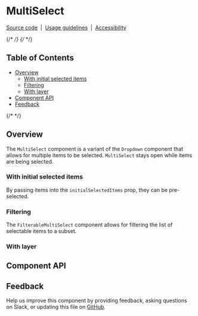 

# MultiSelect

[Source code](https://github.com/carbon-design-system/carbon/tree/main/packages/react/src/components/MultiSelect)
&nbsp;|&nbsp;
[Usage guidelines](https://www.carbondesignsystem.com/components/dropdown/usage#multiselect)
&nbsp;|&nbsp;
[Accessibility](https://www.carbondesignsystem.com/components/dropdown/accessibility)

{/* <!-- START doctoc generated TOC please keep comment here to allow auto update --> */}
{/* <!-- DON'T EDIT THIS SECTION, INSTEAD RE-RUN doctoc TO UPDATE --> */}
## Table of Contents

- [Overview](#overview)
  - [With initial selected items](#with-initial-selected-items)
  - [Filtering](#filtering)
  - [With layer](#with-layer)
- [Component API](#component-api)
- [Feedback](#feedback)

{/* <!-- END doctoc generated TOC please keep comment here to allow auto update --> */}

## Overview

The `MultiSelect` component is a variant of the `Dropdown` component that allows for
multiple items to be selected. `MultiSelect` stays open while items are
being selected.


<Canvas>
  <Story of={MultiSelect.Default} />
</Canvas>

### With initial selected items

By passing items into the `initialSelectedItems` prop, they can be pre-selected.

<Canvas>
  <Story of={MultiSelect.WithInitialSelectedItems} />
</Canvas>

### Filtering

The `FilterableMultiSelect` component allows for filtering the list of selectable
items to a subset.

<Canvas>
  <Story of={MultiSelect.Filterable} />
</Canvas>

### With layer

<Canvas>
  <Story of={MultiSelect.WithLayerMultiSelect} />
</Canvas>

## Component API

<ArgsTable />

## Feedback

Help us improve this component by providing feedback, asking questions on Slack,
or updating this file on
[GitHub](https://github.com/carbon-design-system/carbon/edit/main/packages/react/src/components/MultiSelect/MultiSelect.mdx).
